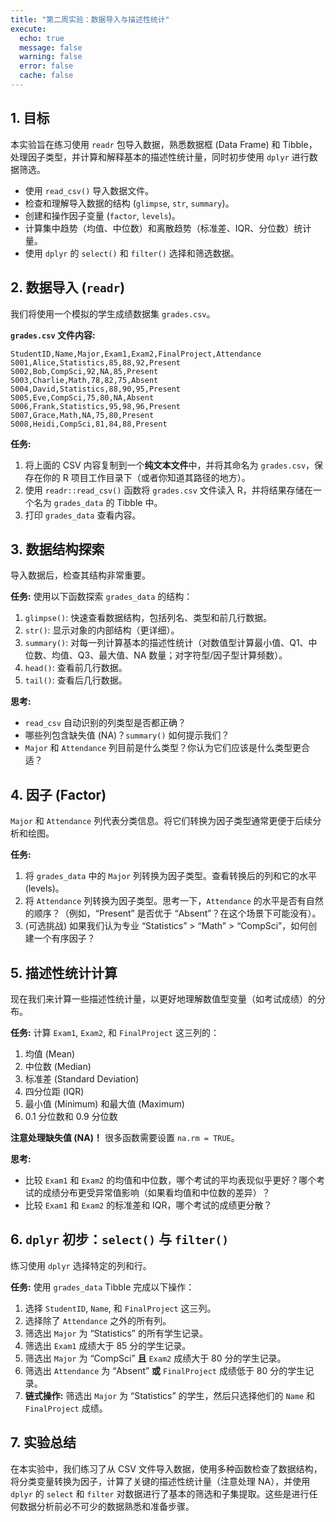 ```yaml
---
title: "第二周实验：数据导入与描述性统计"
execute:
  echo: true
  message: false
  warning: false
  error: false
  cache: false
---
```


## 1. 目标

本实验旨在练习使用 `readr` 包导入数据，熟悉数据框 (Data Frame) 和 Tibble，处理因子类型，并计算和解释基本的描述性统计量，同时初步使用 `dplyr` 进行数据筛选。

-   使用 `read_csv()` 导入数据文件。
-   检查和理解导入数据的结构 (`glimpse`, `str`, `summary`)。
-   创建和操作因子变量 (`factor`, `levels`)。
-   计算集中趋势（均值、中位数）和离散趋势（标准差、IQR、分位数）统计量。
-   使用 `dplyr` 的 `select()` 和 `filter()` 选择和筛选数据。

## 2. 数据导入 (`readr`)

我们将使用一个模拟的学生成绩数据集 `grades.csv`。

**`grades.csv` 文件内容:**

```csv
StudentID,Name,Major,Exam1,Exam2,FinalProject,Attendance
S001,Alice,Statistics,85,88,92,Present
S002,Bob,CompSci,92,NA,85,Present
S003,Charlie,Math,78,82,75,Absent
S004,David,Statistics,88,90,95,Present
S005,Eve,CompSci,75,80,NA,Absent
S006,Frank,Statistics,95,98,96,Present
S007,Grace,Math,NA,75,80,Present
S008,Heidi,CompSci,81,84,88,Present
```

**任务:** 

1. 将上面的 CSV 内容复制到一个**纯文本文件**中，并将其命名为 `grades.csv`，保存在你的 R 项目工作目录下（或者你知道其路径的地方）。 
2. 使用 `readr::read_csv()` 函数将 `grades.csv` 文件读入 R，并将结果存储在一个名为 `grades_data` 的 Tibble 中。 
3. 打印 `grades_data` 查看内容。


## 3. 数据结构探索

导入数据后，检查其结构非常重要。

**任务:** 使用以下函数探索 `grades_data` 的结构：

1.  `glimpse()`: 快速查看数据结构，包括列名、类型和前几行数据。
2.  `str()`: 显示对象的内部结构（更详细）。
3.  `summary()`: 对每一列计算基本的描述性统计（对数值型计算最小值、Q1、中位数、均值、Q3、最大值、NA 数量；对字符型/因子型计算频数）。
4.  `head()`: 查看前几行数据。
5.  `tail()`: 查看后几行数据。


**思考:** 

* `read_csv` 自动识别的列类型是否都正确？ 
* 哪些列包含缺失值 (NA)？`summary()` 如何提示我们？ 
* `Major` 和 `Attendance` 列目前是什么类型？你认为它们应该是什么类型更合适？

## 4. 因子 (Factor)

`Major` 和 `Attendance` 列代表分类信息。将它们转换为因子类型通常更便于后续分析和绘图。

**任务:** 

1. 将 `grades_data` 中的 `Major` 列转换为因子类型。查看转换后的列和它的水平 (levels)。
2. 将 `Attendance` 列转换为因子类型。思考一下，`Attendance` 的水平是否有自然的顺序？（例如，"Present" 是否优于 "Absent"？在这个场景下可能没有）。
3. (可选挑战) 如果我们认为专业 "Statistics" \> "Math" \> "CompSci"，如何创建一个有序因子？



## 5. 描述性统计计算

现在我们来计算一些描述性统计量，以更好地理解数值型变量（如考试成绩）的分布。

**任务:** 计算 `Exam1`, `Exam2`, 和 `FinalProject` 这三列的： 

1. 均值 (Mean)
2. 中位数 (Median)
3. 标准差 (Standard Deviation)
4. 四分位距 (IQR)
5. 最小值 (Minimum) 和最大值 (Maximum)
6. 0.1 分位数和 0.9 分位数

**注意处理缺失值 (NA)！** 很多函数需要设置 `na.rm = TRUE`。


**思考:** 

* 比较 `Exam1` 和 `Exam2` 的均值和中位数，哪个考试的平均表现似乎更好？哪个考试的成绩分布更受异常值影响（如果看均值和中位数的差异）？ 
* 比较 `Exam1` 和 `Exam2` 的标准差和 IQR，哪个考试的成绩更分散？

## 6. `dplyr` 初步：`select()` 与 `filter()`

练习使用 `dplyr` 选择特定的列和行。

**任务:** 使用 `grades_data` Tibble 完成以下操作：

1.  选择 `StudentID`, `Name`, 和 `FinalProject` 这三列。
2.  选择除了 `Attendance` 之外的所有列。
3.  筛选出 `Major` 为 "Statistics" 的所有学生记录。
4.  筛选出 `Exam1` 成绩大于 85 分的学生记录。
5.  筛选出 `Major` 为 "CompSci" **且** `Exam2` 成绩大于 80 分的学生记录。
6.  筛选出 `Attendance` 为 "Absent" **或** `FinalProject` 成绩低于 80 分的学生记录。
7.  **链式操作:** 筛选出 `Major` 为 "Statistics" 的学生，然后只选择他们的 `Name` 和 `FinalProject` 成绩。



## 7. 实验总结

在本实验中，我们练习了从 CSV 文件导入数据，使用多种函数检查了数据结构，将分类变量转换为因子，计算了关键的描述性统计量（注意处理 NA），并使用 `dplyr` 的 `select` 和 `filter` 对数据进行了基本的筛选和子集提取。这些是进行任何数据分析前必不可少的数据熟悉和准备步骤。